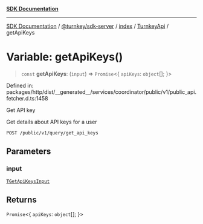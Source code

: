 [**SDK Documentation**](../../../../../../README.mdx)

***

[SDK Documentation](../../../../../../packages.mdx) / [@turnkey/sdk-server](../../../../README.mdx) / [index](../../../README.mdx) / [TurnkeyApi](../README.mdx) / getApiKeys

# Variable: getApiKeys()

> `const` **getApiKeys**: (`input`) => `Promise`\<\{ `apiKeys`: `object`[]; \}\>

Defined in: packages/http/dist/\_\_generated\_\_/services/coordinator/public/v1/public\_api.fetcher.d.ts:1458

Get API key

Get details about API keys for a user

`POST /public/v1/query/get_api_keys`

## Parameters

### input

[`TGetApiKeysInput`](../type-aliases/TGetApiKeysInput.mdx)

## Returns

`Promise`\<\{ `apiKeys`: `object`[]; \}\>
